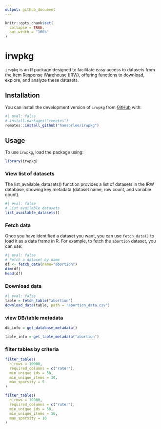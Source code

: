 ```yaml
---
output: github_document
---
```


```r
knitr::opts_chunk$set(
  collapse = TRUE,
  out.width = "100%"
)
```

# irwpkg

`irwpkg` is an R package designed to facilitate easy access to datasets from the Item Response Warehouse ([IRW](https://datapages.github.io/irw/)), offering functions to download, explore, and analyze these datasets.

## Installation

You can install the development version of `irwpkg` from [GitHub](https://github.com/) with:

```r
#| eval: false
# install.packages("remotes")
remotes::install_github("hansorlee/irwpkg")
```

## Usage

To use `irwpkg`, load the package using:

```r
library(irwpkg)
```

### View list of datasets

The list_available_datasets() function provides a list of datasets in the IRW database, showing key metadata (dataset name, row count, and variable count).

```r
#| eval: false
# List available datasets
list_available_datasets()
```

### Fetch data

Once you have identified a dataset you want, you can use `fetch_data()` to load it as a data frame in R. For example, to fetch the `abortion` dataset, you can use:

```r
#| eval: false
# Fetch a dataset by name
df <- fetch_data(name="abortion")
dim(df)
head(df)
```

### Download data

```r
#| eval: false
table = fetch_table("abortion")
download_data(table, path = "abortion_data.csv")
```

### view DB/table metadata

```r
db_info = get_database_metadata()

table_info = get_table_metadata("abortion")
```

### filter tables by criteria

```r
filter_tables(
  n_rows = 10000, 
  required_columns = c("rater"), 
  min_unique_ids = 50, 
  min_unique_items = 10, 
  max_sparsity = 5
)

filter_tables(
  n_rows = 10000, 
  required_columns = c("rater"), 
  min_unique_ids = 50, 
  min_unique_items = 10, 
  max_sparsity = 10
)

```
